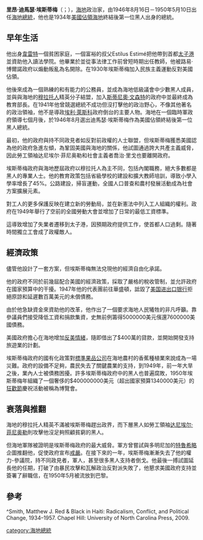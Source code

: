 {{Infobox Officeholder
| name                = 迪馬瑟·埃斯蒂梅<br>Dumarsais Estimé
| image               = Dumarsais_estime_portrait.jpg
| imagesize           =
| smallimage          =
| caption             = 1946年迪馬瑟·埃斯蒂梅在發表就職演說
| order               =
| office              = [[海地国家元首列表|第33任海地總統]]
| term_start          = 1946年8月16日
| term_end            = 1950年5月10日
| primeminister       =
| predecessor         = [[弗蘭克·洛奧|弗蘭克·洛奧]]
| successor           = [[弗蘭克·洛奧|弗蘭克·洛奧]]
| office2             = 國家教育、農業與勞工部長
| term_start2         = 1937年11月29日
| term_end2           = 1940年1月5日
| president2          = [[斯蒂尼奧·文森特|斯蒂尼奧·文森特]]
| predecessor2        = 奧古斯特·蒂爾尼耶
| successor2          = 呂克·E·富歇
| birth name          = 里昂·迪馬瑟·埃斯蒂梅<br>Léon Dumarsais Estimé
| birth_date          = {{birth date|df=yes|1900|4|21}}
| birth_place         = {{HTI}}[[韋雷特|韋雷特]]
| death_date          = {{death date and age|df=yes|1953|7|20|1900|4|21}}
| death_place         = {{FRA}}[[巴黎|巴黎]]
| nationality         = {{HTI}}
| party               = [[無黨籍|無黨籍]]
| spouse              = 呂西安娜·奧德魯（Lucienne Heurtelou）
| relations           = 
| children            = 里昂·讓-羅伯特·埃斯蒂梅（Léon Jean-Robert Estimé）<br>保羅·迪馬瑟·埃斯蒂梅（Paul Dumarsais Estimé）
| residence           =
| alma_mater          =
| occupation          =
| profession          = 律師、教師
| religion            =
| signature           =
| website             =
| footnotes           =
}}

'''里昂·迪馬瑟·埃斯蒂梅'''（{{lang-fr|Léon Dumarsais Estimé}}；{{bd|1900年|4月21日|1953年|7月20日}}），[[海地|海地]]政治家，由1946年8月16日－1950年5月10日出任[[海地總統|海地總統]]，他也是1934年[[美國佔領海地|美國佔領海地]]終結後第一位黑人出身的總統。

==早年生活==
他出身[[韋雷特|韋雷特]]一個貧困家庭，一個富裕的叔父Estilus Estimé把他帶到首都[[太子港|太子港]]並資助他入讀法學院。他畢業於並從事法律工作前曾短時期出任教師，他被路易·博爾諾政府以煽動叛亂為名開除。在1930年埃斯蒂梅加入民族主義運動反對美國佔領。

他後來成為一個熟練的和有能力的公務員，並成為海地低級議會中少數黑人成員，並與與海地的[[穆拉托人|穆拉托人]]精英分子結盟，加入[[斯蒂尼奧·文森特|斯蒂尼奧·文森特]]的政府中並最終成為教育部長。在1941年他曾競選總統不成功但沒打擊他的政治野心，不像其他著名的政治領袖，他不是導政[[埃利·萊斯科|埃利·萊斯科]]政府倒台的主要人物。海地在一個臨時軍政府領導七個月後，於1946年8月選出迪馬瑟·埃斯蒂梅作為美國佔領終結後第一位黑人總統。

最初，他的政府與持不同政見者如反對前政權的人士聯盟，但埃斯蒂梅獲悉美國認為他的政府急進左傾，為鞏固美國與海地的關係，他試圖通過誇大共產主義威脅，因此勞工領袖达尼埃尔·菲尼奥勒和社會主義者喬治·里戈也要離開政府。

埃斯蒂梅政府與海地歷屆政府以穆拉托人為主不同，包括內閣職務，絕大多數都是黑人的專業人士。他的教育政策包括省級學校的建設和擴大教師培訓，導致小學入學率增長了45%。公路建設，掃盲運動，全國人口普查和農村發展活動成為社會方案擴展元素。

對工人的更多保護反映在建立新的勞動局，並在新憲法中列入工人組織的權利。政府在1949年舉行了空前的全國勞動大會並增加了日常的最低工資標準。

這導致增加了失業者遷移到太子港，因預期政府提供工作，使首都人口過剩。隨著時間獨立工會成了政權敵人。

==經濟政策==
儘管他設計了一套方案，但埃斯蒂梅無法兌現他的經濟自由化承諾。

他的政府不同於前幾屆配合美國的經濟政策，採取了嚴格的稅收管制，並允許政府在國家預算中的干擾。1947年他的代表團前往華盛頓，詆毀了[[美国进出口银行|美国进出口银行]]拒絕原諒和延遲數百萬美元的未償債務。

由於他急缺資金來資助他的改革，他作出了一個要求海地人民犧牲的非凡呼籲。靠參議員們接受降低工資和捐款集資，史無前例籌得5000000美元儐還7600000美國債務。

美國政府擔心在海地增加[[反美情緒|反美情緒]]，隨即借出了$400萬的貸款，並開始開發支持旅遊業的計劃。

埃斯蒂梅政府的國有化政策對[[標準果品公司|標準果品公司]]在海地農村的香蕉種植業來說成為一場災難。政府的設備不足夠，農民失去了關鍵農業的支持，到1949年，前一年大旱之後，業內人士被債務困擾。許多埃斯蒂梅政府中的黑人也普遍腐敗，1950年埃斯蒂梅年組織了一個奢侈的$400000000美元（超出國家預算1340000美元）的[[狂歡節|狂歡節]]慶祝活動被稱為博覽會。

==衰落與推翻==
海地的穆拉托人精英不滿被埃斯蒂梅趕出政界，而下層黑人如勞工領袖[[达尼埃尔·菲尼奥勒|达尼埃尔·菲尼奥勒]]則攻擊他沒足夠照顧貧窮的黑人。

但海地軍隊被證明是埃斯蒂梅政府的最大威脅。軍方曾嘗試與多明尼加的[[特魯希略|特魯希略]]企圖推翻他，促使政府宣布[[戒嚴|戒嚴]]。在接下來的一年，埃斯蒂梅漸漸失去了他的權力-參議院，持不同政見者，軍人，甚至很多黑人支持者倒戈。他最後一搏試圖延長他的任期，打破了由暴民攻擊和瓦解政治反對派失敗了，他懇求美國政府支持並簽署了辭職信，在1950年5月被流放到巴黎。

==參考==
^Smith, Matthew J. Red & Black in Haiti: Radicalism, Conflict, and Political Change, 1934–1957. Chapel Hill: University of North Carolina Press, 2009.

{{海地國家元首}}
{{Authority control}}

[[category:海地總統|category:海地總統]]
